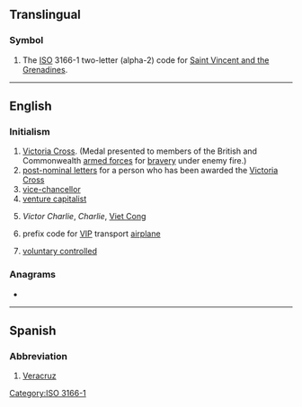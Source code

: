 {{also|vc|.vc|Vc.|vç|V.C.}}
==Translingual==

===Symbol===
{{head|mul|symbol}}

# The [[ISO]] 3166-1 two-letter (alpha-2) code for [[Saint Vincent and the Grenadines]].

[[Category:ISO 3166-1]]

----

==English==

===Initialism===
{{rfc-header|Initialism}}
{{head|en|initialism}}

# [[Victoria Cross]]. (Medal presented to members of the British and Commonwealth [[armed forces]] for [[bravery]] under enemy fire.)
# [[post-nominal letters]] for a person who has been awarded the [[Victoria Cross]]
# [[vice-chancellor]]
# [[venture capitalist]]
# {{lb|en|US|army|historical}} ''Victor Charlie'', ''Charlie'', [[Viet Cong]]
# {{lb|en|US|air force|aviation}} prefix code for [[VIP]] transport [[airplane]]
# {{lb|en|UK|education}} [[voluntary controlled school|voluntary controlled]]

===Anagrams===
* {{anagrams|en|a=cv|CV|cv.}}

----

==Spanish==

===Abbreviation===
{{rfc-header|Abbreviation}}
{{head|es|abbreviation}}

# [[Veracruz]] {{gloss|Mexican state}}